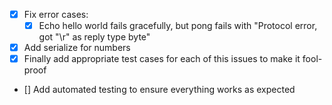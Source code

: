 - [x] Fix error cases:
  - [x] Echo hello world fails gracefully, but pong fails with "Protocol error, got "\r" as reply type byte"
- [x] Add serialize for numbers
- [x] Finally add appropriate test cases for each of this issues to make it fool-proof
- [] Add automated testing to ensure everything works as expected
